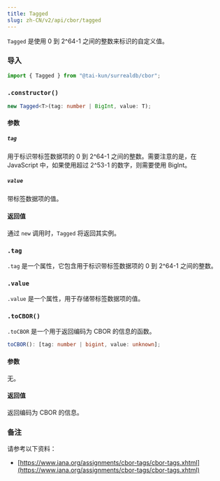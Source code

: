 ```yaml
---
title: Tagged
slug: zh-CN/v2/api/cbor/tagged
---
```



`Tagged` 是使用 0 到 2^64-1 之间的整数来标识的自定义值。

### 导入

```ts
import { Tagged } from "@tai-kun/surrealdb/cbor";
```

### `.constructor()`

```ts
new Tagged<T>(tag: number | BigInt, value: T);
```

#### 参数

##### `tag`

用于标识带标签数据项的 0 到 2^64-1 之间的整数。需要注意的是，在 JavaScript 中，如果使用超过 2^53-1 的数字，则需要使用 BigInt。

##### `value`

带标签数据项的值。

#### 返回值

通过 `new` 调用时，`Tagged` 将返回其实例。

### `.tag` <Badge variant="instance" /><Badge variant="property" />

`.tag` 是一个属性，它包含用于标识带标签数据项的 0 到 2^64-1 之间的整数。

### `.value` <Badge variant="instance" /><Badge variant="property" />

`.value` 是一个属性，用于存储带标签数据项的值。

### `.toCBOR()` <Badge variant="instance" /><Badge variant="method" />

`.toCBOR` 是一个用于返回编码为 CBOR 的信息的函数。

```ts
toCBOR(): [tag: number | bigint, value: unknown];
```

#### 参数

无。

#### 返回值

返回编码为 CBOR 的信息。

### 备注

请参考以下资料：

- [https://www.iana.org/assignments/cbor-tags/cbor-tags.xhtml](https://www.iana.org/assignments/cbor-tags/cbor-tags.xhtml)
